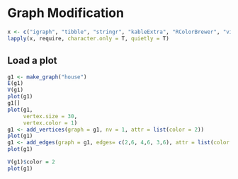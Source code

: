 # Graph Modification {#modification}

```r
x <- c("igraph", "tibble", "stringr", "kableExtra", "RColorBrewer", "viridis")
lapply(x, require, character.only = T, quietly = T)
```

## Load a plot

```r
g1 <- make_graph("house")
E(g1)
V(g1)
plot(g1)
g1[]
plot(g1,
     vertex.size = 30,
     vertex.color = 1)
g1 <- add_vertices(graph = g1, nv = 1, attr = list(color = 2))
plot(g1)
g1 <- add_edges(graph = g1, edges= c(2,6, 4,6, 3,6), attr = list(color = 3))
plot(g1)

V(g1)$color = 2
plot(g1)
```

